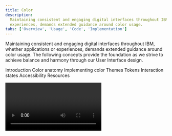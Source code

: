 ```yaml
---
title: Color
description:
  Maintaining consistent and engaging digital interfaces throughout IBM, whether applications or
  experiences, demands extended guidance around color usage.
tabs: ['Overview', 'Usage', 'Code', 'Implementation']
---
```



<PageDescription>

Maintaining consistent and engaging digital interfaces throughout IBM, whether applications or
experiences, demands extended guidance around color usage. The following concepts provide the
foundation as we strive to achieve balance and harmony through our User Interface design.

</PageDescription>

<AnchorLinks>

<AnchorLink>Introduction</AnchorLink>
<AnchorLink>Color anatomy</AnchorLink>
<AnchorLink>Implementing color</AnchorLink>
<AnchorLink>Themes</AnchorLink>
<AnchorLink>Tokens</AnchorLink>
<AnchorLink>Interaction states</AnchorLink>
<AnchorLink>Accessibility</AnchorLink>
<AnchorLink>Resources</AnchorLink>

</AnchorLinks>

<Video title="Color Overview" vimeoId="281513790" />

<br />

<br />

## Introduction

Application of the color palette brings a unified and recognizable consistency to IBM's array of
digital products and interfaces. This consistency is grounded in a set of well-defined rules about
how to work with the Carbon component library in the context of dark and light themes.

<GifPlayer color="dark">

![6 screenshots showing a range of color schemes and considerations for text and data visualizations](/elements/color/introduction.gif)
![UI color alternatives](/elements/color/introduction.jpeg)

</GifPlayer>

## Color anatomy

Carbon’s default themes are derived from the IBM Design Language color palette. The neutral gray
family is dominant in the default themes, making use of subtle shifts in value to organize content
into distinct zones.

The core blue family serves as the primary action color across all IBM products and experiences.
Additional colors are used sparingly and purposefully.

<div>
  <ColorGrid colorFamily="blue" />
  <ColorGrid colorFamily="gray" />
</div>

<ColorGrid colorFamily="alerts" style={{ marginTop: '2rem' }} />
<Caption>Alert Colors</Caption>

### Layering model

Colors in the neutral gray palette are layered on top of each other to create depth and spatial
associations. The layering model defines the logic of how colors stack on top of each other in a UI
when using the Carbon themes. Aspects of the layering model are built directly into the themes,
color tokens, and components.

The layering model differs between the _light_ and _dark_ themes.

- In the light themes, layers alternate between White and Gray 10 with each added layer.
- In the dark themes, layers become one step lighter with each added layer.

<Row>
<Column colLg={12}>

![Layering model for light themes](/elements/color/color-layering-model.png)

</Column>
</Row>

<Caption>Layering model for the White theme (left) and Gray 100 theme (right)</Caption>

<br />{' '}

## Implementing color

Carbon uses tokens and themes to manage color. Tokens are role-based, and themes specify the color
values that serve those roles in the UI.

| Term    | Definition                                                                                                                                                                      |
| ------- | ------------------------------------------------------------------------------------------------------------------------------------------------------------------------------- |
| _Theme_ | A theme is a collection of colors designed to create a specific aesthetic. Themes control the color value assigned to a token. For example, Gray 100 theme.                     |
| _Token_ | A token is the role-based identifier that assigns a color. Unlike hex codes, tokens apply universally across themes. For example, `$layer`, `$border-subtle`, `$support-error`. |
| _Role_  | A role is the systematic usage of a color assigned to a token. Roles cannot be changed between themes.                                                                          |
| _Value_ | A value is the unique visual attribute (hex code, rgba value) assigned to a token through the use of themes.                                                                    |

## Themes

Themes serve as an organizational framework for color in Carbon, with each theme based on a specific
primary background color. And they actually get their names from their background color. There are
two default _light_ themes and two default _dark_ themes.

The light themes are based on White and Gray 10 backgrounds, and the dark themes use Gray 100 and
Gray 90 backgrounds. Within each theme, the values for the universal color tokens use the primary
background color as the base of its layering model.

<Grid condensed className={styles['color-block']}>
<Column sm={1} md={1} lg={2}>

<div className="cds--aspect-ratio cds--aspect-ratio--1x1">
  <div
    className={clsx(
      'cds--aspect-ratio--object',
      styles['color-square'],
      styles['color-square--white']
    )}
  >
    White
  </div>
</div>

<Caption>Light</Caption>

</Column>
<Column sm={1} md={1} lg={2}>

<div className="cds--aspect-ratio cds--aspect-ratio--1x1">
  <div
    className={clsx(
      'cds--aspect-ratio--object',
      styles['color-square'],
      styles['color-square--gray-10']
    )}
  >
    Gray 10
  </div>
</div>

</Column>
<Column sm={1} md={1} lg={2}>

<div className="cds--aspect-ratio cds--aspect-ratio--1x1">
  <div
    className={clsx(
      'cds--aspect-ratio--object',
      styles['color-square'],
      styles['color-square--gray-100']
    )}
  >
    Gray 100
  </div>
</div>

<Caption>Dark</Caption>

</Column>
<Column sm={1} md={1} lg={2}>

<div className="cds--aspect-ratio cds--aspect-ratio--1x1">
  <div
    className={clsx(
      'cds--aspect-ratio--object',
      styles['color-square'],
      styles['color-square--gray-90']
    )}
  >
    Gray 90
  </div>
</div>

</Column>
</Grid>

<br />
<Title> Global background colors </Title>

| Theme    | Primary background      | Token         | Hex value |                                             |
| -------- | ----------------------- | ------------- | --------- | ------------------------------------------: |
| White    | Global Background Light | `$background` | `#ffffff` |  <ColorBlock size="xs">#ffffff</ColorBlock> |
| Gray 10  | Global Background Light | `$background` | `#f4f4f4` | <ColorBlock  size="xs">#f4f4f4</ColorBlock> |
| Gray 90  | Global Background Dark  | `$background` | `#262626` | <ColorBlock  size="xs">#282828</ColorBlock> |
| Gray 100 | Global Background Dark  | `$background` | `#161616` | <ColorBlock  size="xs">#171717</ColorBlock> |

<br />

### Light themes

There are two light themes in Carbon: White and Gray 10. For enabled UI colors light themes
primarily use the color range of White to Gray 20, and for text and icons uses the color range
between Gray 100 and Gray 60.

All of the themes are available in
[Design kits](https://carbondesignsystem.com/designing/kits/sketch/).

#### Layering model

In the light themes, layers alternate between White and Gray 10.

- **White theme**: uses White as the global background color and is layered first with components
  using Gray 10 backgrounds. The second layer uses White and the third layer used Gray 10.
- **Gray 10 theme:** uses Gray 10 as the global background color and is layered first with
  components using White backgrounds. The second layer uses Gray 10 and the third layer used White.

<Tabs>

<Tab label="White">

![A dashboard in the white theme](/elements/color/color-overview-themes-white.png)

</Tab>

<Tab label="Gray 10">

![A dashboard in the Gray 10 theme](/elements/color/color-overview-themes-gray10.png)

</Tab>

</Tabs>

<DoDontRow>
  <DoDont caption="Gray 10 dropdown on White background." colLg={6}>

![Gray 10 dropdown on White background.](/elements/color/Light_theme_01.png)

  </DoDont>
<DoDont type="dont" colLg={6} caption="Avoid use of midtones.">

![Gray 10 dropdown on a Gray 20 background](/elements/color/Light_theme_04.png)

  </DoDont>
</DoDontRow>

<br />

### Dark themes

There are two dark themes: Gray 90 and Gray 100. For enabled UI colors, dark themes primarily use
the color range of Gray 100 through Gray 70, and for text and icons uses the color range between
White and Gray 50.

All of the themes are available in
[Design kits](https://carbondesignsystem.com/designing/kits/sketch/).

#### Layering model

In the dark themes, layers become one step lighter with each added layer.

- **Gray 90 theme**: uses Gray 90 as the global background color and is layered first with
  components using Gray 80 backgrounds. The second layer uses Gray 70 and the third layer used
  Gray 60.
- **Gray 100 theme:** uses Gray 100 as the global background color and is layered first with
  components using Gray 90 backgrounds. The second layer uses Gray 80 and the third layer used
  Gray 70.

<Tabs>

<Tab label="Gray 90">

![A dashboard in the Gray 90 theme](/elements/color/color-overview-themes-gray90.png)

</Tab>

<Tab label="Gray 100">

![A dashboard in the Gray 100 theme](/elements/color/color-overview-themes-gray100.png)

</Tab>

</Tabs>

<DoDontRow>
  <DoDont
    colLg={6}
    caption="Gray 90 dropdown on Gray 100 background.">

![Gray 90 dropdown on Gray 100 background](/elements/color/Dark_theme_01_new.png)

  </DoDont>
 <DoDont type="dont" colLg={6} caption="Do not apply components that are darker than the background unless using high-contrast mode.">

![Gray 100 dropdown on Gray 90 background](/elements/color/Dark_theme_04_new.png)

  </DoDont>
</DoDontRow>

<br />

### High contrast moments

In some cases, it is helpful to apply light components to dark backgrounds or dark components to
light backgrounds. This technique is useful to focus attention or create visual tension. Some high
contrast moments are baked into the themes by using the `inverse` tokens, like the tooltip
component. Other times high contrast moments can be achieved through applying
[inline theming](/elements/color/implementation#inline-theming) for instances like a dark UI
Shell Header with a light theme page.

<DoDontRow>
  <DoDont colLg={6}>

![High contrast example in a light theme.](/elements/color/High_contrast_01.png)

  </DoDont>
  <DoDont colLg={6}>

![High contrast example in a dark theme.](/elements/color/High_contrast_02.png)

  </DoDont>
</DoDontRow>

<br />

## Tokens

Tokens are method of applying color in a consistent, reusable, and scalable way. They help us
abstract how we use color from the values themselves. They are used in place of hard coded values,
like hex codes. Tokens allow for value changes to be made at scale, making design language changes
easy to implement, as well as making possible color functionalities like inline theming and light or
dark mode.

Each token is assigned a role and a value. The role determines what element to apply a token too and
the value is the actual color (hex code) that appears in the assigned theme. Color token names and
roles are the same across themes, only the assigned value will change with the theme. For example,
under the hood the `$text-secondary` token can dynamically map to `Gray 70` or `Gray 30` depending
on the theme.

See the [color usage](/elements/color/usage) tab for the full list of color tokens.

### Token names

For quick reference, the role of a token is represented in the token name itself to help you
correctly apply tokens. The first part of the token name references the general UI element the color
is being applied to, like `background`, `text`, or `border`. The second part of token name will
specify its unique role within the element group like `$border-subtle` or `$text-primary`.
Additionally, some tokens include aninteraction state at the end, like `$background-hover`.

<Row>
<Column colLg={12}>

![Generic text input showing same tokens assigned for White and Gray 100 themes.](/elements/color/color-overview-tokens.png)

</Column>
</Row>

<Caption>
  Color tokens for components are the same across themes as shown by this text input using the White
  theme (left) and Gray 100 theme (right).
</Caption>

<br />

### Core tokens

Color tokens that can be applied across components are called _core tokens_. There are ten main
groups of core color tokens. They are grouped by the common UI element that they are applied to.
Token groups makes it easier to find and apply color tokens. Interaction state tokens are included
in the group along side their enabled state tokens. There are a few core tokens that do not belong
to the a group and stand as individual tokens like `$overlay`, `$highlight`, and `$interactive`.

Some core tokens are part of an additional token group called _layering tokens_. These tokens are
used to implement the layering model onto components. For more information, see the
[Implementation tab](/elements/color/implementation#layer-tokens).

| Token group | Applied to                                                                          |
| ----------- | ----------------------------------------------------------------------------------- |
| Background  | Page or primary backgrounds                                                         |
| Layer       | Stacked backgrounds (includes layering tokens)                                      |
| Field       | Form and input backgrounds (includes layering tokens)                               |
| Border      | Dividers, rules, and borders between and around elements (includes layering tokens) |
| Text        | Type and type styles                                                                |
| Link        | Standalone and inline links                                                         |
| Icon        | Icons and pictograms                                                                |
| Support     | Notification elements and status indicators                                         |
| Focus       | Focus states                                                                        |
| Skeleton    | Skeleton states                                                                     |

<br />

### Component tokens

Some components have their own specific color tokens, known as _component tokens_. They represent
the properties associated with a particular component. They are not global tokens like the core
tokens and should never be used for anything other than their own component. For a full list for
component tokens see the [color usage](/elements/color/usage) tab.

To see how the tokens are applied in the components themselves, visit the component’s style page.

- [Button](/components/button/style#color)
- [Tag](/components/tag/style#color)
- [Notification](/components/notification/style#color)

## Interaction states

In addition to the core set of enabled-state tokens, there are five other interaction states defined
with tokens for each theme. Interaction tokens are signified by the addition of a state name added
to the end of the base token name. For example, the `$background` hover state token is
`$background-hover`.

The color layering model for interaction tokens is as follows:

- For values between Black and Gray 70, interaction gets lighter.
- For values between Gray 60 and White, interaction gets darker.

<Row>
<Column colLg={12}>

![Hover states palette](/elements/color/color-overview-interactive.png)

</Column>
</Row>

<br />

### Hover

Hover is a subtle visual change that appears when a mouse cursor moves over an interactive element.
Hover states have their own tokens and are identified by `-hover` added to the end of the base token
name, such as `$background-hover`.

In the IBM themes, hover states token values are “half steps” between two adjacent colors on the IBM
core color palette steps. These values fall outside of the IBM core color palette steps and have
their own spectrum. Hover colors should not be used for anything other hover states.

- For values between Black and 70, the hover state is a half step lighter.
- For values between 60 and White, the hover state is a half step darker.

Elements like text or icons that use `secondary` colors for their enabled state, will change to the
`primary` color on hover, giving them a subtle emphasis. Most of the time, this shift in color (on
the text or icon element) will be accompanied by a background hover color shift as well. For
example, an overflow menu uses `$text-secondary` and `$layer` in its enabled state. On hover, the
text switches to `$text-primary` and the background to `$layer-hover`.

<Row>
<Column colLg={8}>

![Hover state colors are half steps](/elements/color/color-overview-interactive-hover.png)

</Column>
</Row>

<Caption>
  Shown in the white theme, '$layer' enabled color (1) has a value of 10 and '$layer-hover' (2) has
  a value of 15.
</Caption>

<br />

### Active

The active state can be used to indicate a `click`, `tap` or down press of a button. Active tokens
are identified by `-active` added after the base token name, such as `$button-primary-active`.
Active state values are two full steps lighter or darker on the IBM color scale. For example, the
Blue 60 active state is Blue 80.

- For values between 100 and 70, the active state is two full steps lighter.
- For values between 60 and 10, the active state is two full steps darker.

The exceptions are that White value shares the same active state value as Gray 10, and Black value
shares the same active state value as Gray 100.

<Row>
<Column colLg={8}>

![Active state colors are two steps over](/elements/color/color-overview-interactive-active.png)

</Column>
</Row>

<Caption>
  Shown in the White theme, `$button-primary` enabled color (1) has a value of Blue 60 and
  `$button-primary-active` active color (2) has a value of Blue 80.
</Caption>

<br />

### Selected

Selected states indicate item(s) or option(s) that have been chosen in the UI by the user through
any input method. Selected tokens are identified by the `-selected` added after base token name,
such as `$layer-selected-01`. The color logic for selected state is either one full step lighter or
darker on the IBM color scale. For example, the Gray100 selected state is Gray 90.

- For values between 100 and 70, the selected state is one full step lighter.
- For values between 60 and 10, the selected state one full step darker.

The exception is that White shares the same selected state value as Gray 10, and Black shares the
same selected state value as Gray 100.

Elements like text or icons that use `secondary` colors for their enabled state, will change to the
`primary` color when selected, giving them a subtle emphasis. Most of the time, this shift in color
(to the text or icon element) will be accompanied by a selected background color shift as well.

<Row>
<Column colLg={8}>

![Selected state colors are one step over](/elements/color/color-overview-interactive-selected.png)

</Column>
</Row>

<Caption>
  Shown in the white theme, `$layer` enabled color (1) has a value of Gray 10 and `$layer-selected`
  selected color (2) has a value of Gray 20.
</Caption>

<br />

### Focus

The focus state draws attention to the active element on a page when using the keyboard or voice to
navigate. In Carbon, the focus of an element is most commonly indicated by a 2px border around the
element. In order to make it easy to identify and locate on a page, most focus states use only one
color per theme controlled through the `$focus` color token.

- In the light themes, the focus state usually appears as a Blue 60 border.
- In the dark themes, the focus state usually appears as a White border.

The exception is high contrast moments where a `$focus-inverse` color is used instead.

Focus states are required on all interactive elements and must pass 3:1 color contrast
accessibility. Often times to achieve proper 3:1 contrast a `$focus-inset` border is used between
the focus border and the element itself.

<Row>
<Column colLg={8}>

![Focus state colors](/elements/color/color-overview-interactive-focus.png)

</Column>
</Row>

<Caption>White theme `$focus` color (1) and Gray 90 theme `$focus` color (2).</Caption>

<br />

### Disabled

A disabled state is applied to a component when the user is not allowed to interact with the
component due to either permissions, dependencies, or pre-requisites. Disabled states completely
remove the interactive function of a component and therefore don't receive hover or focus. Disabled
state styling is not subject to WC3 contrast compliance standards and is intentionally de-emphasized
in a faded fashion.

Disabled elements are always styled in the Gray family no matter its base color. A component's
specific styling will depend on the elements within it and what layers they are placed on. Some
tokens have their own specific disabled tokens, such as `$layer-disabled`, while other elements are
grouped together and share a disabled token like `$text-disabled`.

- For the light themes, disabled color values range from White to Gray 50
- For the dark themes, disabled color values range from Gray 90 to Gray 40

## Accessibility

Using various forms of contrast is the most important consideration when making user-friendly color
and interface choices. Awareness of standards and best practices is the key to accessible color
selections.

<Row className="resource-card-group">
<Column colMd={4} colLg={4} noGutterSm>
    <ResourceCard
      subTitle="IBM Design Language: Accessibility"
      aspectRatio="2:1"
      href="https://www.ibm.com/design/language/color#accessibility"
      >

<MdxIcon name="bee" />

  </ResourceCard>
</Column>
<Column colMd={4} colLg={4} noGutterSm>
    <ResourceCard
      subTitle="IBM Accessibility: Color and Contrast"
      aspectRatio="2:1"
      href="https://www.ibm.com/able/toolkit/design/visual/color-and-contrast"
      >

<MdxIcon name="bee" />

  </ResourceCard>
</Column>
</Row>

### Contrast ratios

Contrast is the difference in brightness between any two elements. The
[Web Content Acessibility Guidelines (WCAG)](https://www.w3.org/TR/WCAG21/) set specific ratios that
achieve the minimum required contrast for legibility. Generally speaking, small text is any size
below 24px and requires a 4.5:1 contrast ratio. Large text is anything above 24px and requires a 3:1
contrast ratio. Graphical elements, such as data visualizations, also require a 3:1 contrast ratio.

The IBM palette is comprised of twelve color grades—Black, White and ten values for each hue. The
following table indicates the minimum number of steps required to achieve commonly used contrast
ratios between any two colors.

<Row>
<Column colLg={8}>
<ArtDirection>

![color grades - Mobile image](/elements/color/colorgrades_table_mobile.png)
![color grades graphic](/elements/color/colorgrades_table.png)

</ArtDirection>
</Column>
</Row>

| Color 1 | Color 2 (4.5:1 contrast)   | Color 2 (3:1 contrast)     |
| ------- | -------------------------- | -------------------------- |
| Black   | 50 through White (6 steps) | 60 through White (5 steps) |
| 100     | 50 through White (5 steps) | 60 through White (4 steps) |
| 90      | 50 through White (4 steps) | 60 through White (3 steps) |
| 80      | 40 through White (4 steps) | 50 through White (3 steps) |
| 70      | 30 through White (4 steps) | 40 through White (3 steps) |
| 60      | 20 through White (4 steps) | 20 through White (4 steps) |
| 50      | 90 through Black (4 steps) | 80 through Black (3 steps) |
| 40      | 80 through Black (4 steps) | 70 through Black (3 steps) |
| 30      | 70 through Black (4 steps) | 70 through Black (4 steps) |
| 20      | 70 through Black (5 steps) | 60 through Black (4 steps) |
| 10      | 60 through Black (5 steps) | 50 through Black (4 steps) |
| White   | 60 through Black (6 steps) | 50 through Black (5 steps) |

## Resources

<Row className="resource-card-group">
<Column  colLg={4} colMd={4} noGutterSm>
  <ResourceCard
    subTitle="RGB color palettes (.ase and .clr)"
    href="https://github.com/carbon-design-system/carbon/raw/v10/packages/colors/artifacts/IBM_Colors.zip"
    >

<MdxIcon name="ase" />

  </ResourceCard>
</Column>
<Column colLg={4} colMd={4}  noGutterSm>
  <ResourceCard
    subTitle="Elements package: Color"
    href="https://github.com/carbon-design-system/carbon/tree/v10/packages/colors"
    >

<MdxIcon name="github" />

  </ResourceCard>
</Column>
</Row>
